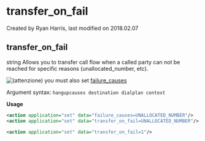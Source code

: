 
# transfer_on_fail 

 Created by  Ryan Harris, last modified on 2018.02.07

## transfer_on_fail

string Allows you to transfer call flow when a called party can not be reached for specific reasons (unallocated\_number, etc).

![(attenzione)](/images/icons/emoticons/warning.svg) you must also set [failure\_causes](../FreeSWITCH-Explained/Dialplan/Variables-Master-List_16352570.mdx#failure_causes)

Argument syntax: `hangupcauses destination dialplan context`

**Usage**

```xml
<action application="set" data="failure_causes=UNALLOCATED_NUMBER"/>
<action application="set" data="transfer_on_fail=UNALLOCATED_NUMBER"/>
```

```xml
<action application="set" data="transfer_on_fail=1"/>
```


